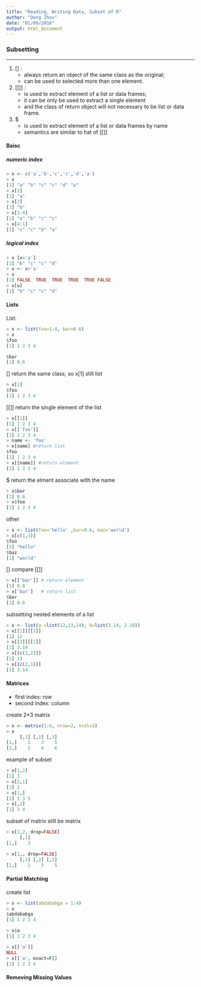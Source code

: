 ```yaml
---
title: "Reading, Writing Data, Subset of R"
author: "Dong Zhou"
date: "01/09/2016"
output: html_document
---
```



### Subsetting 

---

1. [] :
    - always return an object of the same class as the original; 
    - can be used to selected more than one element.
2. [[]] : 
    - is used to extract element of a list or data frames; 
    - it can be only be used to extract a single element 
    - and the class of return object will not necessary to be list or data frame.
3. $
    - is used to extract element of a list or data frames by name
    - semantics are similar to hat of [[]]
    
#### Baisc 

##### numeric index

```R
> x <- c('a','b','c','c','d','a')
> x
[1] "a" "b" "c" "c" "d" "a"
> x[1]
[1] "a"
> x[2]
[1] "b"
> x[1:4]
[1] "a" "b" "c" "c"
> x[4:1]
[1] "c" "c" "b" "a"
```

##### logical index

```R
> x [x>'a']
[1] "b" "c" "c" "d"
> u <- x>'a'
> u
[1] FALSE  TRUE  TRUE  TRUE  TRUE FALSE
> x[u]
[1] "b" "c" "c" "d"
```

#### Lists

List:

```R
> x <- list(foo=1:4, bar=0.6)
> x
$foo
[1] 1 2 3 4

$bar
[1] 0.6
```

[] return the same class, so x[1] still list

```R
> x[1]
$foo
[1] 1 2 3 4
```

[[]] return the single element of the list

```R
> x[[1]]
[1] 1 2 3 4
> x[['foo']]
[1] 1 2 3 4
> name <- 'foo'
> x[name] #return list
$foo
[1] 1 2 3 4
> x[[name]] #return element
[1] 1 2 3 4
```

$ return the elment associate with the name

```R
> x$bar
[1] 0.6
> x$foo
[1] 1 2 3 4
```

other

```R
> x <- list(foo='hello' ,bar=0.6, baz='world')
> x[c(1,3)]
$foo
[1] "hello"
$baz
[1] "world"
```

[] compare [[]]

```R
> x[['bar']] # return element
[1] 0.6
> x['bar']   # return list
$bar
[1] 0.6
```

subsetting nested elements of a list

```R
> x <- list(a =list(12,13,14), b=list(3.14, 2.18))
> x[[1]][[1]]
[1] 12
> x[[2]][[1]]
[1] 3.14
> x[[c(1,2)]]
[1] 13
> x[[c(2,1)]]
[1] 3.14
```

#### Matrices

- first index: row
- second index: column

create 2*3 matrix

```R
> x <- matrix(1:6, nrow=2, ncol=3)
> x
     [,1] [,2] [,3]
[1,]    1    3    5
[2,]    2    4    6
```

example of subset

```R
> x[1,2]
[1] 3
> x[2,1]
[1] 2
> x[1,]
[1] 1 3 5
> x[,2]
[1] 3 4
```

subset of matrix still be matrix

```R
> x[1,2, drop=FALSE]
     [,1]
[1,]    3
```

```R
> x[1,, drop=FALSE]
     [,1] [,2] [,3]
[1,]    1    3    5
```

#### Partial Matching

create list 

```R
> x <- list(abdababga = 1:4)
> x
$abdababga
[1] 1 2 3 4
```

```R
> x$a
[1] 1 2 3 4
```

```R
> x[['a']]
NULL
> x[['a', exact=F]]
[1] 1 2 3 4
```

#### Removing Missing Values

```R

```
